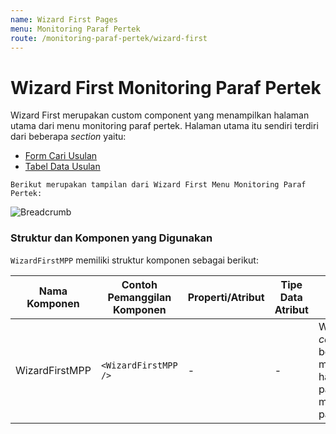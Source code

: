 ```yaml
---
name: Wizard First Pages
menu: Monitoring Paraf Pertek
route: /monitoring-paraf-pertek/wizard-first
---
```



# Wizard First Monitoring Paraf Pertek

Wizard First merupakan custom component yang menampilkan halaman utama
dari menu monitoring paraf pertek. 
Halaman utama itu sendiri terdiri dari beberapa *section* yaitu:
* [Form Cari Usulan](/monitoring-paraf-pertek/formcari "title")
* [Tabel Data Usulan](/monitoring-paraf-pertek/tablempp "title")

```Berikut merupakan tampilan dari Wizard First Menu Monitoring Paraf Pertek:```

![Breadcrumb](../../src/img/monitoring-pp/wizardMPP.png)

### Struktur dan Komponen yang Digunakan

`WizardFirstMPP` memiliki struktur komponen sebagai berikut:

| Nama Komponen         | Contoh Pemanggilan <br/> Komponen                  | Properti/Atribut   | Tipe Data <br/> Atribut | Penjelasan                                                                                                                                                                                               
| -------------         | ------------------------------------               | ------------------ | ----------------------- | -------------------------------------------------------------------------------------------------------------          |
| WizardFirstMPP        | `<WizardFirstMPP />`                               | -                  | -                       | WizardFirstMPP *component* berfungsi untuk <br/> menampilkan halaman utama pada menu monitoring paraf pertek           |



